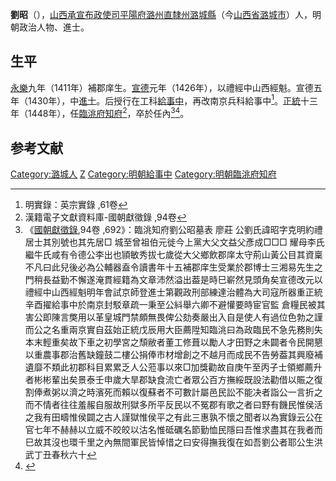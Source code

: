 {{Otheruses|other=名为刘昭的其他人物|刘昭}}

'''劉昭'''（{{bd|1397年||1456年|catIdx=Liu劉}}），[[山西承宣布政使司|山西承宣布政使司]][[平陽府|平陽府]][[潞州直隸州|潞州直隸州]][[潞城縣|潞城縣]]（今[[山西省|山西省]][[潞城市|潞城市]]）人，明朝政治人物、進士。

==生平==
[[永乐_(明朝)|永樂]]九年（1411年）補郡庠生。[[宣德|宣德]]元年（1426年），以禮經中山西經魁。宣德五年（1430年），中[[進士|進士]]。后授行在工科[[給事中|給事中]]，再改南京兵科給事中<ref>明實錄：英宗實錄 ,61卷</ref>。[[正统_(年号)|正統]]十三年（1448年），任[[臨洮府|臨洮府]][[知府|知府]]<ref>漢籍電子文獻資料庫-國朝獻徵錄 ,94卷</ref>，卒於任內<ref>《[[國朝獻徵錄|國朝獻徵錄]],94卷 ,692》：臨洮知府劉公昭墓表 廖莊 公劉氏諱昭字克明約禮居士其別號也其先居□ 城至曾祖伯元徙今上黨大父文益父彥成□□□ 耀母李氏繼牛氏咸有令德公李出也頴敏秀拔七歲從大父鄉飲郡庠太守荊山黃公目其資稟不凡曰此兒後必為公輔器盍令讀書年十五補郡庠生受業於郡博士三湘易先生之門稍長益勤不懈遂淹貫經籍為文章沛然溢出葢是時巳嶄然見頭角矣宣德改元以禮經中山西經魁明年會試京師登進士第觀政刑部練達治體為大司寇所器重正統辛酉擢給事中於南京封駁章疏一秉至公紏舉六卿不避懽要時宦官監 倉糧民被其害公即陳言獘用以革皇城門禁頗無畏俾公劾奏嚴出入自是使人有過位色勃之謹而公之名重兩京實自茲始正統戊辰用大臣薦陞知臨洮曰為政臨民不急先務則失本末輕重矣故下車之初學宮之頹敝者董工修葺以勵人才田野之未闢者令民開懇以重農事郡治舊缺鐘鼓二樓公捐俸市材增創之不越月而成民不告勞葢其興廢補遺靡不類此初郡科目累累乏人公蒞事以來□加獎勸故自庚午至丙子士領鄉薦升者彬彬輩出矣景泰壬申歲大旱郡缺食流亡者眾公百方撫綏既設法勸借以賑之復割俸煮粥以濟之時濱死而賴以復蘇者不可數計屬邑民訟不能决者詣公一言折之而不情者往往羞赧自服故刑獄多所平反民以不冤郡有歌之者曰野有饑民惟侯活之我有田疇惟侯闢之古人謹獄惟侯平之有此三惠孰不懷之聞者以為實錄云公在官七年不赫赫以立威不皎皎以沽名惟砥礪名節勤恤民隱曰吾惟求盡其在我者而巳故其沒也環千里之內無間軍民皆悼惜之曰安得撫我復在如吾劉公者耶公生洪武丁丑春秋六十</ref><ref>{{cite news|title=长治县进士名录|url=http://www.dfz.changzhi.gov.cn/960rn.jsp?urltype=news.NewsContentUrl&wbnewsid=232149&wbtreeid=21514|accessdate=2013-08-11|newspaper=长治市情网|deadurl=yes|archiveurl=https://web.archive.org/web/20130819030251/http://www.dfz.changzhi.gov.cn/960rn.jsp?urltype=news.NewsContentUrl&wbnewsid=232149&wbtreeid=21514|archivedate=2013-08-19}}</ref>。

==参考文献==
{{reflist|2}}

{{宣德五年庚戌科殿試金榜}}

{{Authority control}}

{{DEFAULTSORT:Liu劉}}
[[Category:潞城人|Category:潞城人]]
[[Category:劉姓|Z]]
[[Category:明朝給事中|Category:明朝給事中]]
[[Category:明朝臨洮府知府|Category:明朝臨洮府知府]]


{{明朝人物小作品}}